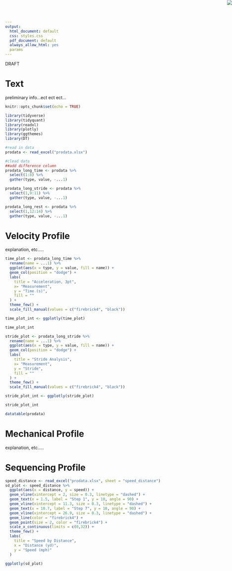 ```yaml
---
output:
  html_document: default
  css: styles.css
  pdf_document: default
  always_allow_html: yes
  params
---
```

<img src="images/logo.png" style="position:absolute;top:0px;right:0px;" />
<div class="watermark">DRAFT</div>

# Text  
preliminary info...ect ect ect... 




```r
knitr::opts_chunk$set(echo = TRUE)
```

```r
library(tidyverse)
library(tidyquant)
library(readxl)
library(plotly)
library(ggthemes)
library(DT)
```

```r
#read in data
prodata <- read_excel("prodata.xlsx")

#clead data
##add difference column
prodata_long_time <- prodata %>% 
  select(1:8) %>% 
  gather(type, value, -...1) 

prodata_long_stride <- prodata %>% 
  select(1,9:11) %>% 
  gather(type, value, -...1)

prodata_long_rest <- prodata %>% 
  select(1,12:14) %>% 
  gather(type, value, -...1)
```

# Velocity Profile  

explanation, etc.....

```r
time_plot <- prodata_long_time %>% 
  rename(name = ...1) %>% 
  ggplot(aes(x = type, y = value, fill = name)) +
  geom_col(position = "dodge") +
  labs(
    title = "Acceleration, 3pt",
    x= "Measurement",
    y = "Time (s)",
    fill = ""
  ) +
  theme_few() +
  scale_fill_manual(values = c("firebrick4", "black"))

time_plot_int <- ggplotly(time_plot)
```

```r
time_plot_int
```

```r
stride_plot <- prodata_long_stride %>% 
  rename(name = ...1) %>% 
  ggplot(aes(x = type, y = value, fill = name)) +
  geom_col(position = "dodge") +
  labs(
    title = "Stride Analysis",
    x= "Measurement",
    y = "Stride",
    fill = ""
  ) +
  theme_few() +
  scale_fill_manual(values = c("firebrick4", "black"))

stride_plot_int <- ggplotly(stride_plot)
```
```r
stride_plot_int
```

```r
datatable(prodata)
```


# Mechanical Profile  

explanation, etc.....  

# Sequencing Profile  

```r
speed_distance <- read_excel("prodata.xlsx", sheet = "speed_distance")
sd_plot <- speed_distance %>% 
  ggplot(aes(x = distance, y = speed)) +
  geom_vline(xintercept = 2, size = 0.3, linetype = "dashed") +
  geom_text(x = 1.5, label = "Step 1", y = 10, angle = 90) +
  geom_vline(xintercept = 11.3, size = 0.3, linetype = "dashed") +
  geom_text(x = 10.7, label = "Step 7", y = 10, angle = 90) +
  geom_vline(xintercept = 26.9, size = 0.3, linetype = "dashed") +
  geom_line(color = "firebrick4") +
  geom_point(size = 2, color = "firebrick4") +
  scale_x_continuous(limits = c(0,32)) +
  theme_few() +
  labs(
    title = "Speed by Distance",
    x = "Distance (yd)",
    y = "Speed (mph)"
  )
```
```r
ggplotly(sd_plot)
```
 
